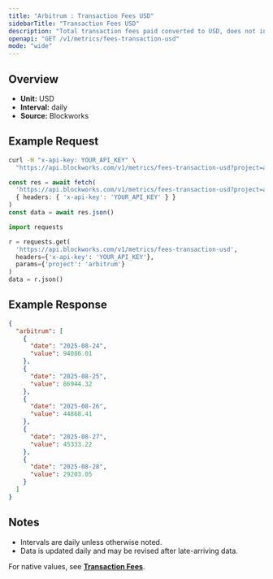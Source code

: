 ```yaml
---
title: "Arbitrum : Transaction Fees USD"
sidebarTitle: "Transaction Fees USD"
description: "Total transaction fees paid converted to USD, does not include out-of-protocol tips or additional sources of revenue"
openapi: "GET /v1/metrics/fees-transaction-usd"
mode: "wide"
---
```


## Overview

- **Unit:** USD
- **Interval:** daily
- **Source:** Blockworks

## Example Request

<CodeGroup>

```bash cURL
curl -H "x-api-key: YOUR_API_KEY" \
  "https://api.blockworks.com/v1/metrics/fees-transaction-usd?project=arbitrum"
```

```typescript TypeScript
const res = await fetch(
  'https://api.blockworks.com/v1/metrics/fees-transaction-usd?project=arbitrum',
  { headers: { 'x-api-key': 'YOUR_API_KEY' } }
)
const data = await res.json()
```

```python Python
import requests

r = requests.get(
  'https://api.blockworks.com/v1/metrics/fees-transaction-usd',
  headers={'x-api-key': 'YOUR_API_KEY'},
  params={'project': 'arbitrum'}
)
data = r.json()
```

</CodeGroup>

## Example Response

```json
{
  "arbitrum": [
    {
      "date": "2025-08-24",
      "value": 94086.01
    },
    {
      "date": "2025-08-25",
      "value": 86944.32
    },
    {
      "date": "2025-08-26",
      "value": 44868.41
    },
    {
      "date": "2025-08-27",
      "value": 45333.22
    },
    {
      "date": "2025-08-28",
      "value": 29203.05
    }
  ]
}
```

## Notes
- Intervals are daily unless otherwise noted.
- Data is updated daily and may be revised after late-arriving data.


<Note>For native values, see **[Transaction Fees](./fees-transaction)**.</Note>